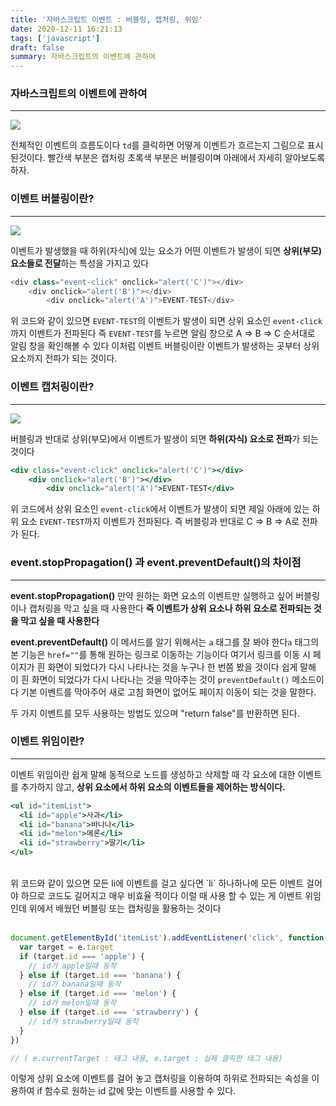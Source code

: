 ```yaml
---
title: '자바스크립트 이벤트 : 버블링, 캡처링, 위임'
date: 2020-12-11 16:21:13
tags: ['javascript']
draft: false
summary: 자바스크립트의 이벤트에 관하여
---
```


### **자바스크립트의 이벤트에 관하여**

---

![](/static/images/javascript/event.png)

전체적인 이벤트의 흐름도이다 `td`를 클릭하면 어떻게 이벤트가 흐르는지 그림으로 표시된것이다. 빨간색 부분은 캡처링 초록색 부분은 버블링이며 아래에서 자세히 알아보도록 하자.
<br/>

### **이벤트 버블링이란?**

---

![](/static/images/javascript/Bubbling.png)

이벤트가 발생했을 때 하위(자식)에 있는 요소가 어떤 이벤트가 발생이 되면 **상위(부모) 요소들로 전달**하는 특성을 가지고 있다

```js
<div class="event-click" onclick="alert('C')"></div>
    <div onclick="alert('B')"></div>
        <div onclick="alert('A')">EVENT-TEST</div>
```

위 코드와 같이 있으면 `EVENT-TEST`의 이벤트가 발생이 되면 상위 요소인 `event-click`까지 이벤트가 전파된다 즉 `EVENT-TEST`를 누르면 알림 창으로 <span >A ⇒ B ⇒ C</span> 순서대로 알림 창을 확인해볼 수 있다 이처럼 이벤트 버블링이란 이벤트가 발생하는 곳부터 상위 요소까지 전파가 되는 것이다.
<br/>

### **이벤트 캡처링이란?**

---

![](/static/images/javascript/Capturing.png)

버블링과 반대로 상위(부모)에서 이벤트가 발생이 되면 **하위(자식) 요소로 전파**가 되는 것이다

```jsx
<div class="event-click" onclick="alert('C')"></div>
    <div onclick="alert('B')"></div>
        <div onclick="alert('A')">EVENT-TEST</div>
```

위 코드에서 상위 요소인 `event-click`에서 이벤트가 발생이 되면 제일 아래에 있는 하위 요소 `EVENT-TEST`까지 이벤트가 전파된다. 즉 버블링과 반대로 <span >C ⇒ B ⇒ A</span>로 전파가 된다.
<br/>

### **event.stopPropagation() 과 event.preventDefault()의 차이점**

---

**event.stopPropagation()**
만약 원하는 화면 요소의 이벤트만 실행하고 싶어 버블링이나 캡처링을 막고 싶을 때 사용한다 **즉 이벤트가 상위 요소나 하위 요소로 전파되는 것을 막고 싶을 때 사용한다**
<br/>

**event.preventDefault()**
이 메서드를 알기 위해서는 `a` 태그를 잘 봐야 한다`a` 태그의 본 기능은 `href=""`를 통해 원하는 링크로 이동하는 기능이다 여기서 링크를 이동 시 페이지가 흰 화면이 되었다가 다시 나타나는 것을 누구나 한 번쯤 봤을 것이다 쉽게 말해 이 흰 화면이 되었다가 다시 나타나는 것을 막아주는 것이 `preventDefault()` 메소드이다 기본 이벤트를 막아주어 새로 고침 화면이 없어도 페이지 이동이 되는 것을 말한다.

두 가지 이벤트를 모두 사용하는 방법도 있으며 "return false"를 반환하면 된다.
<br/>

### **이벤트 위임이란?**

---

이벤트 위임이란 쉽게 말해 동적으로 노드를 생성하고 삭제할 때 각 요소에 대한 이벤트를 추가하지 않고, **상위 요소에서 하위 요소의 이벤트들을 제어하는 방식이다.**

```jsx
<ul id="itemList">
  <li id="apple">사과</li>
  <li id="banana">바나나</li>
  <li id="melon">메론</li>
  <li id="strawberry">딸기</li>
</ul>
```

<br/>
위 코드와 같이 있으면 모든 li에 이벤트를 걸고 싶다면 `li` 하나하나에 모든 이벤트 걸어야 하므로 코드도 길어지고 매우 비효율 적이다 이럴 때 사용 할 수 있는 게 이벤트 위임인데 위에서 배웠던 버블링 또는 캡처링을 활용하는 것이다<br/><br/>

```jsx
document.getElementById('itemList').addEventListener('click', function(e) {
  var target = e.target
  if (target.id === 'apple') {
    // id가 apple일때 동작
  } else if (target.id === 'banana') {
    // id가 banana일때 동작
  } else if (target.id === 'melon') {
    // id가 melon일때 동작
  } else if (target.id === 'strawberry') {
    // id가 strawberry일때 동작
  }
})

// ( e.currentTarget : 태그 내용, e.target : 실제 클릭한 태그 내용)
```

이렇게 상위 요소에 이벤트를 걸어 놓고 캡처링을 이용하여 하위로 전파되는 속성을 이용하여 if 함수로 원하는 id 값에 맞는 이벤트를 사용할 수 있다.<br/><br/>
<br/>
